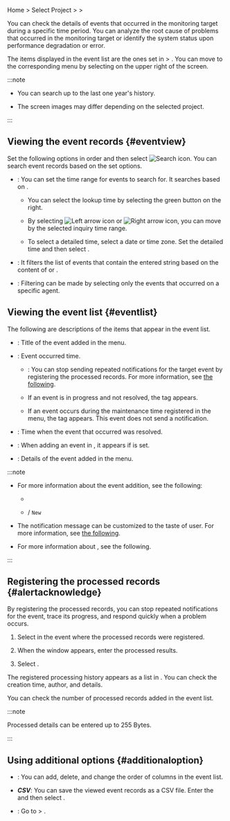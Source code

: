 Home &gt; Select Project &gt; <Cmdname sid="event_statistic" className="uitext" /> &gt; <Cmdname sid="event_history" className="uitext" />

You can check the details of events that occurred in the monitoring target during a specific time period. You can analyze the root cause of problems that occurred in the monitoring target or identify the system status upon performance degradation or error.

<Xclude product='kubernetes,browser'><ImgLang img='event-history.png' desc='Event history' /></Xclude>

<InDoc product='kubernetes'><ImgLang img='k8s-event-history.png' desc='Event History' /></InDoc>

<InDoc product='browser'><ImgLang img='browser-event-history.png' desc='Event History' /></InDoc>

The items displayed in the event list are the ones set in <Cmdname sid="side_event" className="uitext" /> &gt; <Cmdname sid="side_eventSetting" className="uitext" />. You can move to the corresponding menu by selecting <Cmdname sid="event_setting" className="uitext" /> on the upper right of the screen.

:::note

- You can search up to the last one year's history.

- The screen images may differ depending on the selected project.

:::

## Viewing the event records {#eventview}

Set the following options in order and then select ![Search icon](/img/ico-btn-search.png). You can search event records based on the set options.

- <Cmdname sid="time_selector" className="uitext" />: You can set the time range for events to search for. It searches based on <Cmdname sid="event_time" className="uitext" />.

  - You can select the lookup time by selecting the green button on the right.

  - By selecting ![Left arrow icon](/img/left-arrow.svg) or ![Right arrow icon](/img/right-arrow.svg), you can move by the selected inquiry time range.

  - To select a detailed time, select a date or time zone. Set the detailed time and then select <Cmdname sid="apply" className="uitext" />.

- <Cmdname sid="filter" className="uitext" />: It filters the list of events that contain the entered string based on the content of <Cmdname sid="event_title" className="uitext" /> or <Cmdname sid="message" className="uitext" />.

<Xclude product="browser">

- <Cmdname sid="application" className="uitext" />: Filtering can be made by selecting only the events that occurred on a specific agent.

</Xclude>

## Viewing the event list {#eventlist}

The following are descriptions of the items that appear in the event list.

- <Cmdname sid="event_title" className="uitext" />: Title of the event added in the <Cmdname sid="event_setting" className="uitext" /> menu.

- <Cmdname sid="event_time" className="uitext" />: Event occurred time.

  - <Cmdname sid="sms_alert_acknowledge" className="uitext" />: You can stop sending repeated notifications for the target event by registering the processed records. For more information, see [the following](#alertacknowledge).

  - If an event is in progress and not resolved, the <Cmdname sid="in_progress" className="uitext" /> tag appears.

  - <Cmdname sid="sms_maintenance" className="uitext" /> If an event occurs during the maintenance time registered in the menu, the <Cmdname sid="ITM07315" className="uitext" /> tag appears. This event does not send a notification.

- <Cmdname sid="TTL06583" className="uitext" />: Time when the event that occurred was resolved.

<Xclude product="browser">

- <Cmdname sid="application" className="uitext" />: When adding an event in <Cmdname sid="event_setting" className="uitext" />, it appears if <Cmdname sid="TTL07363" className="uitext" /> is set.

</Xclude>

- <Cmdname sid="message" className="uitext" />: Details of the event added in the <Cmdname sid="event_setting" className="uitext" /> menu.

<Xclude product="amazon-cloudwatch,amazon-ecs,aws-log,azure,log,ncloud,oracle-cloud">

:::note

- For more information about the event addition, see the following:

  - [<Cmdname sid="default" />](warning-notice-v2)

  - [<Cmdname sid="metrics" />](metric-warning-notice) / [<Cmdname sid="metrics" />](metric-warning-notice-new) <code className="newfunc">New</code>

- The notification message can be customized to the taste of user. For more information, see [the following](set-notification-message).

- For more information about <Cmdname sid="sms_maintenance" className="uitext" />, see <Link to="../management/maintenance">the following</Link>.

:::

</Xclude>

## Registering the processed records {#alertacknowledge}

By registering the processed records, you can stop repeated notifications for the event, trace its progress, and respond quickly when a problem occurs.

1. Select <Cmdname sid="sms_alert_acknowledge" className="uitext" /> in the event where the processed records were registered.

2. When the <Cmdname sid="sms_alert_acknowledge_add" className="uitext" /> window appears, enter the processed results.

   <ImgLang img="event-history-add-acknowledge.png" desc="Add acknowledge content" />

3. Select <Cmdname sid="registration" className="uitext" />.

The registered processing history appears as a list in <Cmdname sid="TTL08669" className="uitext" />. You can check the creation time, author, and details.

<ImgLang img="event-history-add-acknowledge-history.png" desc="Acknowledge details" />

You can check the number of processed records added in the event list.

<ImgLang img="event-history-add-acknowledge-added.png" desc="Acknowledge" />

:::note

Processed details can be entered up to 255 Bytes.

:::

## Using additional options {#additionaloption}

- <Cmdname sid="BTN06441" className="uitext" />: You can add, delete, and change the order of columns in the event list.

- **_CSV_**: You can save the viewed event records as a CSV file. Enter the <Cmdname sid="maximum_csv_lines" className="uitext" /> and then select <Cmdname sid="download" className="uitext" />.

- <Cmdname sid="event_setting" className="uitext" />: Go to <Cmdname sid="event_statistic" className="uitext" /> &gt; <Cmdname sid="event_setting" className="uitext" />.


<Dbv2dataeditcolumn level={3} />
